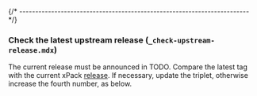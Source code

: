 
{/* ------------------------------------------------------------------------ */}

### Check the latest upstream release (`_check-upstream-release.mdx`)

The current release must be announced in
TODO.
Compare the latest tag with the current xPack
[release](https://github.com/xpack-dev-tools/patchelf-xpack/releases).
If necessary, update the triplet, otherwise increase the fourth number,
as below.
